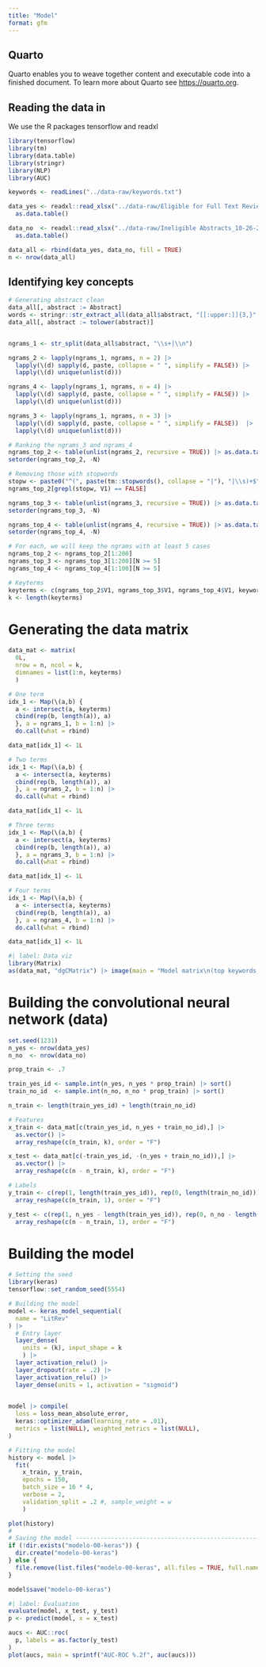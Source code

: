 ```yaml
---
title: "Model"
format: gfm
---
```


## Quarto

Quarto enables you to weave together content and executable code into a finished document. To learn more about Quarto see <https://quarto.org>.

## Reading the data in

We use the R packages tensorflow and readxl

```r
library(tensorflow)
library(tm)
library(data.table)
library(stringr)
library(NLP)
library(AUC)

keywords <- readLines("../data-raw/keywords.txt")

data_yes <- readxl::read_xlsx("../data-raw/Eligible for Full Text Review_10-26-22.xlsx") |>
  as.data.table()

data_no  <- readxl::read_xlsx("../data-raw/Ineligible Abstracts_10-26-22.xlsx") |>
  as.data.table()

data_all <- rbind(data_yes, data_no, fill = TRUE)
n <- nrow(data_all)
```

## Identifying key concepts

```r
# Generating abstract clean
data_all[, abstract := Abstract]
words <- stringr::str_extract_all(data_all$abstract, "[[:upper:]]{3,}", simplify = FALSE)
data_all[, abstract := tolower(abstract)]


ngrams_1 <- str_split(data_all$abstract, "\\s+|\\n")

ngrams_2 <- lapply(ngrams_1, ngrams, n = 2) |>
  lapply(\(d) sapply(d, paste, collapse = " ", simplify = FALSE)) |>
  lapply(\(d) unique(unlist(d)))

ngrams_4 <- lapply(ngrams_1, ngrams, n = 4) |>
  lapply(\(d) sapply(d, paste, collapse = " ", simplify = FALSE)) |>
  lapply(\(d) unique(unlist(d)))

ngrams_3 <- lapply(ngrams_1, ngrams, n = 3) |>
  lapply(\(d) sapply(d, paste, collapse = " ", simplify = FALSE))  |>
  lapply(\(d) unique(unlist(d)))

# Ranking the ngrams_3 and ngrams_4
ngrams_top_2 <- table(unlist(ngrams_2, recursive = TRUE)) |> as.data.table()
setorder(ngrams_top_2, -N)

# Removing those with stopwords
stopw <- paste0("^(", paste(tm::stopwords(), collapse = "|"), "|\\s)+$")
ngrams_top_2[grepl(stopw, V1) == FALSE]

ngrams_top_3 <- table(unlist(ngrams_3, recursive = TRUE)) |> as.data.table()
setorder(ngrams_top_3, -N)

ngrams_top_4 <- table(unlist(ngrams_4, recursive = TRUE)) |> as.data.table()
setorder(ngrams_top_4, -N)

# For each, we will keep the ngrams with at least 5 cases
ngrams_top_2 <- ngrams_top_2[1:200]
ngrams_top_3 <- ngrams_top_3[1:200][N >= 5]
ngrams_top_4 <- ngrams_top_4[1:100][N >= 5]

# Keyterms
keyterms <- c(ngrams_top_2$V1, ngrams_top_3$V1, ngrams_top_4$V1, keywords)
k <- length(keyterms)
```

# Generating the data matrix

```r
data_mat <- matrix(
  0L,
  nrow = n, ncol = k, 
  dimnames = list(1:n, keyterms)
  )

# One term
idx_1 <- Map(\(a,b) {
  a <- intersect(a, keyterms)
  cbind(rep(b, length(a)), a)
  }, a = ngrams_1, b = 1:n) |>
  do.call(what = rbind)

data_mat[idx_1] <- 1L

# Two terms
idx_1 <- Map(\(a,b) {
  a <- intersect(a, keyterms)
  cbind(rep(b, length(a)), a)
  }, a = ngrams_2, b = 1:n) |>
  do.call(what = rbind)

data_mat[idx_1] <- 1L

# Three terms
idx_1 <- Map(\(a,b) {
  a <- intersect(a, keyterms)
  cbind(rep(b, length(a)), a)
  }, a = ngrams_3, b = 1:n) |>
  do.call(what = rbind)

data_mat[idx_1] <- 1L

# Four terms
idx_1 <- Map(\(a,b) {
  a <- intersect(a, keyterms)
  cbind(rep(b, length(a)), a)
  }, a = ngrams_4, b = 1:n) |>
  do.call(what = rbind)

data_mat[idx_1] <- 1L
```


```r
#| label: Data viz
library(Matrix)
as(data_mat, "dgCMatrix") |> image(main = "Model matrix\n(top keywords, 2-grams, 3-grams, and 4-grams)")
```



# Building the convolutional neural network (data)

```r
set.seed(1231)
n_yes <- nrow(data_yes)
n_no  <- nrow(data_no)

prop_train <- .7

train_yes_id <- sample.int(n_yes, n_yes * prop_train) |> sort()
train_no_id  <- sample.int(n_no, n_no * prop_train) |> sort()

n_train <- length(train_yes_id) + length(train_no_id)

# Features
x_train <- data_mat[c(train_yes_id, n_yes + train_no_id),] |>
  as.vector() |>
  array_reshape(c(n_train, k), order = "F")

x_test <- data_mat[c(-train_yes_id, -(n_yes + train_no_id)),] |>
  as.vector() |>
  array_reshape(c(n - n_train, k), order = "F")

# Labels
y_train <- c(rep(1, length(train_yes_id)), rep(0, length(train_no_id))) |>
  array_reshape(c(n_train, 1), order = "F")

y_test <- c(rep(1, n_yes - length(train_yes_id)), rep(0, n_no - length(train_no_id))) |>
  array_reshape(c(n - n_train, 1), order = "F")
```

# Building the model

```r
# Setting the seed
library(keras)
tensorflow::set_random_seed(5554)

# Building the model
model <- keras_model_sequential(
  name = "LitRev"
) |>
  # Entry layer
  layer_dense(
    units = (k), input_shape = k
    ) |>
  layer_activation_relu() |>
  layer_dropout(rate = .2) |>
  layer_activation_relu() |>
  layer_dense(units = 1, activation = "sigmoid")
  

model |> compile(
  loss = loss_mean_absolute_error,
  keras::optimizer_adam(learning_rate = .01),
  metrics = list(NULL), weighted_metrics = list(NULL), 
)

# Fitting the model
history <- model |>
  fit(
    x_train, y_train,
    epochs = 150,
    batch_size = 16 * 4, 
    verbose = 2,
    validation_split = .2 #, sample_weight = w
    )

plot(history)
# 
# Saving the model -------------------------------------------------------------
if (!dir.exists("modelo-00-keras")) {
  dir.create("modelo-00-keras")
} else {
  file.remove(list.files("modelo-00-keras", all.files = TRUE, full.names = TRUE))
}

model$save("modelo-00-keras")
```

```r
#| label: Evaluation
evaluate(model, x_test, y_test)
p <- predict(model, x = x_test)

aucs <- AUC::roc(
  p, labels = as.factor(y_test)
) 
plot(aucs, main = sprintf("AUC-ROC %.2f", auc(aucs)))
```

